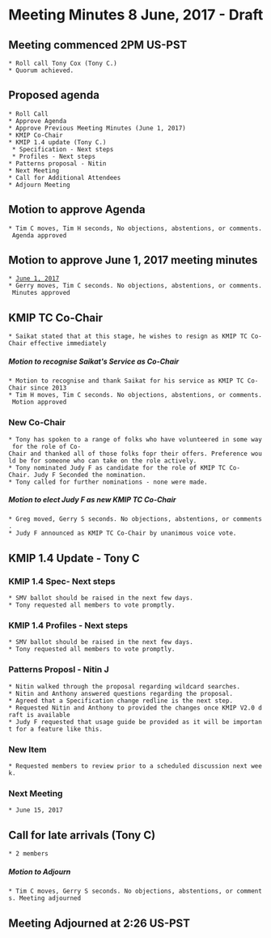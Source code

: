 = Meeting Minutes 8 June, 2017 - Draft =
== Meeting commenced 2PM US-PST ==
 * Roll call Tony Cox (Tony C.)
 * Quorum achieved.

== Proposed agenda ==
 * Roll Call
 * Approve Agenda
 * Approve Previous Meeting Minutes (June 1, 2017)
 * KMIP Co-Chair
 * KMIP 1.4 update (Tony C.) 
  * Specification - Next steps
  * Profiles - Next steps
 * Patterns proposal - Nitin
 * Next Meeting
 * Call for Additional Attendees 
 * Adjourn Meeting 

== Motion to approve Agenda ==
 * Tim C moves, Tim H seconds, No objections, abstentions, or comments. Agenda approved

== Motion to approve June 1, 2017 meeting minutes ==
 * [[MeetingMinutes/01Jun2017|June 1, 2017]]
 * Gerry moves, Tim C seconds. No objections, abstentions, or comments. Minutes approved


== KMIP TC Co-Chair ==
 * Saikat stated that at this stage, he wishes to resign as KMIP TC Co-Chair effective immediately
===== Motion to recognise Saikat's Service as Co-Chair =====
 * Motion to recognise and thank Saikat for his service as KMIP TC Co-Chair since 2013
 * Tim H moves, Tim C seconds. No objections, abstentions, or comments. Motion approved


=== New Co-Chair ===
 * Tony has spoken to a range of folks who have volunteered in some way for the role of Co-Chair and thanked all of those folks fopr their offers. Preference would be for someone who can take on the role actively.
 * Tony nominated Judy F as candidate for the role of KMIP TC Co-Chair. Judy F Seconded the nomination.
 * Tony called for further nominations - none were made.

===== Motion to elect Judy F as new KMIP TC Co-Chair =====
 * Greg moved, Gerry S seconds. No objections, abstentions, or comments.
 * Judy F announced as KMIP TC Co-Chair by unanimous voice vote.

== KMIP 1.4 Update - Tony C ==
=== KMIP 1.4 Spec- Next steps ===
 * SMV ballot should be raised in the next few days.
 * Tony requested all members to vote promptly.

=== KMIP 1.4 Profiles - Next steps ===
 * SMV ballot should be raised in the next few days.
 * Tony requested all members to vote promptly.

=== Patterns Proposl - Nitin J ===
 * Nitin walked through the proposal regarding wildcard searches.
 * Nitin and Anthony answered questions regarding the proposal.
 * Agreed that a Specification change redline is the next step. 
 * Requested Nitin and Anthony to provided the changes once KMIP V2.0 draft is available
 * Judy F requested that usage guide be provided as it will be important for a feature like this.

=== New Item ===
 * Requested members to review prior to a scheduled discussion next week.

=== Next Meeting ===
 * June 15, 2017

== Call for late arrivals (Tony C) ==
 * 2 members

===== Motion to Adjourn =====
 * Tim C moves, Gerry S seconds. No objections, abstentions, or comments. Meeting adjourned
 
== Meeting Adjourned at 2:26 US-PST ==
